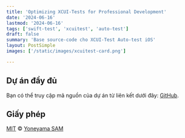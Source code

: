 ```yaml
---
title: 'Optimizing XCUI-Tests for Professional Development'
date: '2024-06-16'
lastmod: '2024-06-16'
tags: ['swift-test', 'xcuitest', 'auto-test']
draft: false
summary: 'Base source-code cho XCUI-Test Auto-test iOS'
layout: PostSimple
images: ['/static/images/xcuitest-card.png']

---
```


## Dự án đầy đủ

Bạn có thể truy cập mã nguồn của dự án từ liên kết dưới đây: [GitHub](https://github.com/samyoney/AutoTestiOS).

## Giấy phép

[MIT](https://github.com/samyoney/compose_clean_base/blob/develop/LICENSE) © [Yoneyama SAM](https://samyoney.github.io/)
